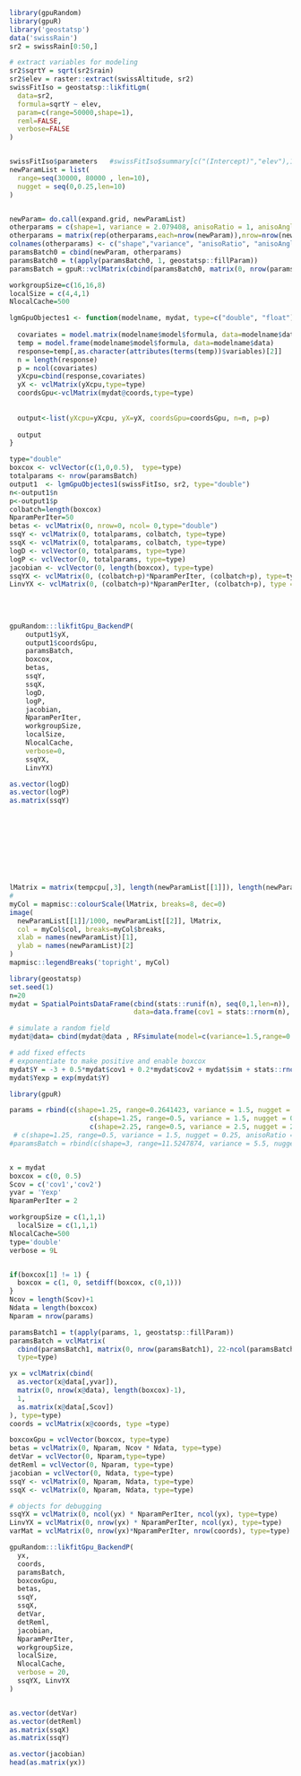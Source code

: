 <!--
%\VignetteEngine{knitr::knitr}
%\VignetteIndexEntry{loglikelihood_p}
-->

```r
library(gpuRandom)
library(gpuR)
library('geostatsp')
data('swissRain')
sr2 = swissRain[0:50,]

# extract variables for modeling
sr2$sqrtY = sqrt(sr2$rain)
sr2$elev = raster::extract(swissAltitude, sr2)
swissFitIso = geostatsp::likfitLgm(
  data=sr2,
  formula=sqrtY ~ elev,
  param=c(range=50000,shape=1),
  reml=FALSE,
  verbose=FALSE
)


swissFitIso$parameters   #swissFitIso$summary[c("(Intercept)","elev"),1]
newParamList = list(
  range=seq(30000, 80000 , len=10),
  nugget = seq(0,0.25,len=10)
) 


newParam= do.call(expand.grid, newParamList)
otherparams = c(shape=1, variance = 2.079408, anisoRatio = 1, anisoAngleRadians = 0)
otherparams = matrix(rep(otherparams,each=nrow(newParam)),nrow=nrow(newParam))
colnames(otherparams) <- c("shape","variance", "anisoRatio", "anisoAngleRadians")
paramsBatch0 = cbind(newParam, otherparams)
paramsBatch0 = t(apply(paramsBatch0, 1, geostatsp::fillParam))
paramsBatch = gpuR::vclMatrix(cbind(paramsBatch0, matrix(0, nrow(paramsBatch0),22-ncol(paramsBatch0))),type="double")

workgroupSize=c(16,16,8)
localSize = c(4,4,1)
NlocalCache=500

lgmGpuObjectes1 <- function(modelname, mydat, type=c("double", "float")){
  
  covariates = model.matrix(modelname$model$formula, data=modelname$data)
  temp = model.frame(modelname$model$formula, data=modelname$data)
  response=temp[,as.character(attributes(terms(temp))$variables)[2]]
  n = length(response)
  p = ncol(covariates)
  yXcpu=cbind(response,covariates)   
  yX <- vclMatrix(yXcpu,type=type)
  coordsGpu<-vclMatrix(mydat@coords,type=type)
  
  
  output<-list(yXcpu=yXcpu, yX=yX, coordsGpu=coordsGpu, n=n, p=p)
  
  output
}

type="double"
boxcox <- vclVector(c(1,0,0.5),  type=type)
totalparams <- nrow(paramsBatch)
output1  <- lgmGpuObjectes1(swissFitIso, sr2, type="double")
n<-output1$n
p<-output1$p
colbatch=length(boxcox)
NparamPerIter=50
betas <- vclMatrix(0, nrow=0, ncol= 0,type="double")
ssqY <- vclMatrix(0, totalparams, colbatch, type=type)
ssqX <- vclMatrix(0, totalparams, colbatch, type=type)
logD <- vclVector(0, totalparams, type=type)
logP <- vclVector(0, totalparams, type=type)
jacobian <- vclVector(0, length(boxcox), type=type)
ssqYX <- vclMatrix(0, (colbatch+p)*NparamPerIter, (colbatch+p), type=type)
LinvYX <- vclMatrix(0, (colbatch+p)*NparamPerIter, (colbatch+p), type = type)
 
 
 
 
gpuRandom:::likfitGpu_BackendP(
    output1$yX,
    output1$coordsGpu,
    paramsBatch,
    boxcox,
    betas,
    ssqY,
    ssqX,
    logD,
    logP,
    jacobian,
    NparamPerIter,
    workgroupSize,
    localSize,
    NlocalCache,
    verbose=0,
    ssqYX, 
    LinvYX) 

as.vector(logD)
as.vector(logP)
as.matrix(ssqY)










lMatrix = matrix(tempcpu[,3], length(newParamList[[1]]), length(newParamList[[2]]))
# 
myCol = mapmisc::colourScale(lMatrix, breaks=8, dec=0)
image(
  newParamList[[1]]/1000, newParamList[[2]], lMatrix,
  col = myCol$col, breaks=myCol$breaks,
  xlab = names(newParamList)[1],
  ylab = names(newParamList)[2]
)
mapmisc::legendBreaks('topright', myCol)


```







```r
library(geostatsp)
set.seed(1)
n=20
mydat = SpatialPointsDataFrame(cbind(stats::runif(n), seq(0,1,len=n)),
                               data=data.frame(cov1 = stats::rnorm(n), cov2 = stats::rpois(n, 2)))

# simulate a random field
mydat@data= cbind(mydat@data , RFsimulate(model=c(variance=1.5,range=0.5,nugget=0.25,shape=1.25,anisoRatio = 1, anisoAngleRadins=0),x=mydat)@data)

# add fixed effects
# exponentiate to make positive and enable boxcox
mydat$Y = -3 + 0.5*mydat$cov1 + 0.2*mydat$cov2 + mydat$sim + stats::rnorm(length(mydat), 0, sd=sqrt(0.25))
mydat$Yexp = exp(mydat$Y)
```

















```r
library(gpuR)

params = rbind(c(shape=1.25, range=0.2641423, variance = 1.5, nugget = 0, anisoRatio = 1, anisoAngleRadians = 0),
                    c(shape=1.25, range=0.5, variance = 1.5, nugget = 0.25, anisoRatio = 1, anisoAngleRadians = 0),
                    c(shape=2.25, range=0.5, variance = 2.5, nugget = 2.25, anisoRatio = 1, anisoAngleRadians = 0))
 # c(shape=1.25, range=0.5, variance = 1.5, nugget = 0.25, anisoRatio = 1, anisoAngleRadians = 0))
#paramsBatch = rbind(c(shape=3, range=11.5247874, variance = 5.5, nugget = 0.6932729, anisoRatio = 1, anisoAngleRadians = 0))


x = mydat
boxcox = c(0, 0.5)
Scov = c('cov1','cov2')
yvar = 'Yexp'
NparamPerIter = 2

workgroupSize = c(1,1,1)
  localSize = c(1,1,1)
NlocalCache=500
type='double'
verbose = 9L


if(boxcox[1] != 1) {
  boxcox = c(1, 0, setdiff(boxcox, c(0,1)))
}
Ncov = length(Scov)+1
Ndata = length(boxcox)
Nparam = nrow(params)

paramsBatch1 = t(apply(params, 1, geostatsp::fillParam))
paramsBatch = vclMatrix(
  cbind(paramsBatch1, matrix(0, nrow(paramsBatch1), 22-ncol(paramsBatch1))),
  type=type)

yx = vclMatrix(cbind(
  as.vector(x@data[,yvar]),
  matrix(0, nrow(x@data), length(boxcox)-1),
  1,
  as.matrix(x@data[,Scov])
), type=type)
coords = vclMatrix(x@coords, type =type)

boxcoxGpu = vclVector(boxcox, type=type)
betas = vclMatrix(0, Nparam, Ncov * Ndata, type=type)
detVar = vclVector(0, Nparam,type=type)
detReml = vclVector(0, Nparam, type=type)
jacobian = vclVector(0, Ndata, type=type)
ssqY <- vclMatrix(0, Nparam, Ndata, type=type)
ssqX <- vclMatrix(0, Nparam, Ndata, type=type)

# objects for debugging
ssqYX = vclMatrix(0, ncol(yx) * NparamPerIter, ncol(yx), type=type)
LinvYX = vclMatrix(0, nrow(yx) * NparamPerIter, ncol(yx), type=type)
varMat = vclMatrix(0, nrow(yx)*NparamPerIter, nrow(coords), type=type)

gpuRandom:::likfitGpu_BackendP(
  yx,
  coords,
  paramsBatch,
  boxcoxGpu,
  betas,
  ssqY,
  ssqX,
  detVar,
  detReml,
  jacobian,
  NparamPerIter,
  workgroupSize,
  localSize,
  NlocalCache,
  verbose = 20,
  ssqYX, LinvYX
)


as.vector(detVar)
as.vector(detReml)
as.matrix(ssqX)
as.matrix(ssqY)

as.vector(jacobian)
head(as.matrix(yx)) 
```

























